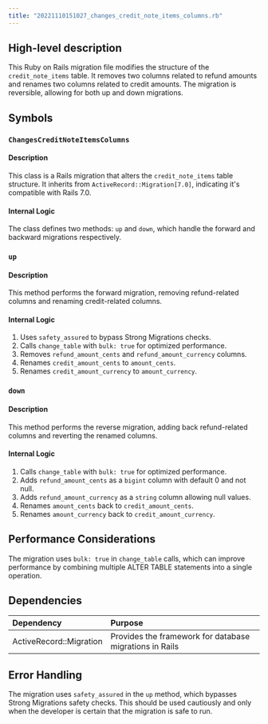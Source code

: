 ```yaml
---
title: "20221110151027_changes_credit_note_items_columns.rb"
---
```


## High-level description
This Ruby on Rails migration file modifies the structure of the `credit_note_items` table. It removes two columns related to refund amounts and renames two columns related to credit amounts. The migration is reversible, allowing for both up and down migrations.

## Symbols

### `ChangesCreditNoteItemsColumns`
#### Description
This class is a Rails migration that alters the `credit_note_items` table structure. It inherits from `ActiveRecord::Migration[7.0]`, indicating it's compatible with Rails 7.0.

#### Internal Logic
The class defines two methods: `up` and `down`, which handle the forward and backward migrations respectively.

### `up`
#### Description
This method performs the forward migration, removing refund-related columns and renaming credit-related columns.

#### Internal Logic
1. Uses `safety_assured` to bypass Strong Migrations checks.
2. Calls `change_table` with `bulk: true` for optimized performance.
3. Removes `refund_amount_cents` and `refund_amount_currency` columns.
4. Renames `credit_amount_cents` to `amount_cents`.
5. Renames `credit_amount_currency` to `amount_currency`.

### `down`
#### Description
This method performs the reverse migration, adding back refund-related columns and reverting the renamed columns.

#### Internal Logic
1. Calls `change_table` with `bulk: true` for optimized performance.
2. Adds `refund_amount_cents` as a `bigint` column with default 0 and not null.
3. Adds `refund_amount_currency` as a `string` column allowing null values.
4. Renames `amount_cents` back to `credit_amount_cents`.
5. Renames `amount_currency` back to `credit_amount_currency`.

## Performance Considerations
The migration uses `bulk: true` in `change_table` calls, which can improve performance by combining multiple ALTER TABLE statements into a single operation.

## Dependencies
| Dependency | Purpose |
|:-----------|:--------|
| ActiveRecord::Migration | Provides the framework for database migrations in Rails |

## Error Handling
The migration uses `safety_assured` in the `up` method, which bypasses Strong Migrations safety checks. This should be used cautiously and only when the developer is certain that the migration is safe to run.